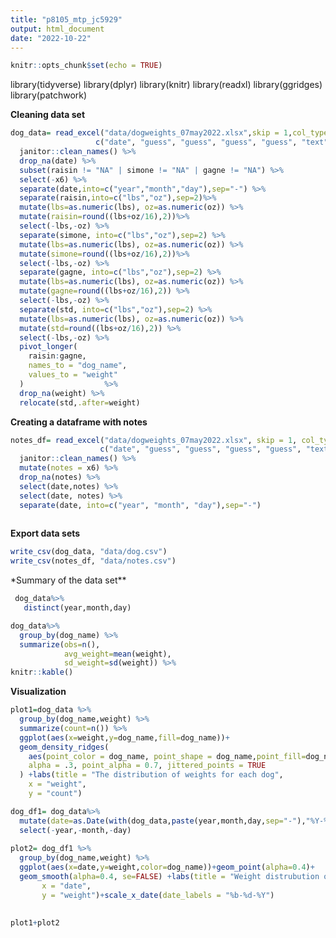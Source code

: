 ```yaml
---
title: "p8105_mtp_jc5929"
output: html_document
date: "2022-10-22"
---
```


```r
knitr::opts_chunk$set(echo = TRUE)
```

library(tidyverse)
library(dplyr)
library(knitr)
library(readxl)
library(ggridges)
library(patchwork)

**Cleaning data set**
```r
dog_data= read_excel("data/dogweights_07may2022.xlsx",skip = 1,col_types = 
                   c("date", "guess", "guess", "guess", "guess", "text")) %>% 
  janitor::clean_names() %>%
  drop_na(date) %>% 
  subset(raisin != "NA" | simone != "NA" | gagne != "NA") %>%
  select(-x6) %>% 
  separate(date,into=c("year","month","day"),sep="-") %>% 
  separate(raisin,into=c("lbs","oz"),sep=2)%>%
  mutate(lbs=as.numeric(lbs), oz=as.numeric(oz)) %>%
  mutate(raisin=round((lbs+oz/16),2))%>%
  select(-lbs,-oz) %>%
  separate(simone, into=c("lbs","oz"),sep=2) %>%
  mutate(lbs=as.numeric(lbs), oz=as.numeric(oz)) %>%
  mutate(simone=round((lbs+oz/16),2))%>%
  select(-lbs,-oz) %>%
  separate(gagne, into=c("lbs","oz"),sep=2) %>%
  mutate(lbs=as.numeric(lbs), oz=as.numeric(oz)) %>%
  mutate(gagne=round((lbs+oz/16),2)) %>%
  select(-lbs,-oz) %>% 
  separate(std, into=c("lbs","oz"),sep=2) %>%
  mutate(lbs=as.numeric(lbs), oz=as.numeric(oz)) %>%
  mutate(std=round((lbs+oz/16),2)) %>%
  select(-lbs,-oz) %>% 
  pivot_longer(
    raisin:gagne,
    names_to = "dog_name",
    values_to = "weight"
  )                  %>%
  drop_na(weight) %>%
  relocate(std,.after=weight)

```

**Creating a dataframe with notes**
```r
notes_df= read_excel("data/dogweights_07may2022.xlsx", skip = 1, col_types = 
                    c("date", "guess", "guess", "guess", "guess", "text")) %>% 
  janitor::clean_names() %>% 
  mutate(notes = x6) %>%
  drop_na(notes) %>%
  select(date,notes) %>%
  select(date, notes) %>% 
  separate(date, into=c("year", "month", "day"),sep="-")
  
```

**Export data sets**
```r
write_csv(dog_data, "data/dog.csv")
write_csv(notes_df, "data/notes.csv")
```

*Summary of the data set**
```r
 dog_data%>%
   distinct(year,month,day)
```

```r
dog_data%>%
  group_by(dog_name) %>%
  summarize(obs=n(),
            avg_weight=mean(weight),
            sd_weight=sd(weight)) %>%
knitr::kable()
```

**Visualization**

```r
plot1=dog_data %>%
  group_by(dog_name,weight) %>%
  summarize(count=n()) %>%
  ggplot(aes(x=weight,y=dog_name,fill=dog_name))+
  geom_density_ridges(
    aes(point_color = dog_name, point_shape = dog_name,point_fill=dog_name),
    alpha = .3, point_alpha = 0.7, jittered_points = TRUE
  ) +labs(title = "The distribution of weights for each dog",
    x = "weight",
    y = "count")

dog_df1= dog_data%>%
  mutate(date=as.Date(with(dog_data,paste(year,month,day,sep="-"),"%Y-%m-%d")))%>%
  select(-year,-month,-day) 
 
plot2= dog_df1 %>%
  group_by(dog_name,weight) %>%
  ggplot(aes(x=date,y=weight,color=dog_name))+geom_point(alpha=0.4)+ 
  geom_smooth(alpha=0.4, se=FALSE) +labs(title = "Weight distrubution over time",
       x = "date",
       y = "weight")+scale_x_date(date_labels = "%b-%d-%Y")
                                        
  
plot1+plot2

```